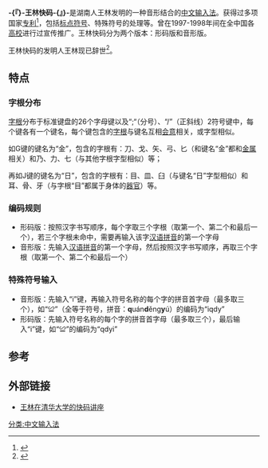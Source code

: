 '''-{『}-王林快码-{』}-'''是湖南人王林发明的一种音形结合的[[中文输入法|中文输入法]]。获得过多项国家[[专利|专利]]<ref>{{Cite web |url=http://www.dzwebs.net/2035.html |title=-{『}-王林快码-{』}-的历史、现状与未来 |accessdate=2013-09-03 |archive-date=2013-10-22 |archive-url=https://web.archive.org/web/20131022131904/http://www.dzwebs.net/2035.html |dead-url=no }}</ref>，包括[[标点符号|标点符号]]、特殊符号的处理等。曾在1997-1998年间在全中国各[[高校|高校]]进行过宣传推广。王林快码分为两个版本：形码版和音形版。

王林快码的发明人王林现已辞世<ref>{{Cite web |url=http://www.hezi.net/He/HeMa/Article/Salute2WangLin.htm |title=王林快码输入法 - 迟到的歉意 |accessdate=2013-09-03 |archive-date=2016-03-05 |archive-url=https://web.archive.org/web/20160305111029/http://www.hezi.net/He/HeMa/Article/Salute2WangLin.htm |dead-url=no }}</ref>。

==特点==
===字根分布===
[[字根|字根]]分布于标准键盘的26个字母键以及“;“（分号）、“/”（正斜线）2符号键中，每个键各有一个键名，每个键包含的[[字根|字根]]与键名互相[[会意|会意]]相关，或字型相似。

如G键的键名为“金”，包含的字根有：刀、戈、矢、弓、匕（和键名“金”都和[[金属|金属]]相关）和乃、力、七（与其他字根字型相似）等；

再如J键的键名为“日”，包含的字根有：目、皿、臼（与键名“日”字型相似）和耳、骨、牙（与字根“目”都属于身体的[[器官|器官]]）等。

===编码规则===

*形码版：按照汉字书写顺序，每个字取三个字根（取第一个、第二个和最后一个），若三个字根未命中，需要再输入该字[[汉语拼音|汉语拼音]]的第一个字母
*音形版：先输入[[汉语拼音|汉语拼音]]的第一个字母，然后按照汉字书写顺序，再取三个字根（取第一个、第二个和最后一个）

===特殊符号输入===
*音形版：先输入“i”键，再输入符号名称的每个字的拼音首字母（最多取三个），如“≌”（全等于符号，拼音：'''q'''uán'''d'''ěng'''y'''ú）的编码为“iqdy”
*形码版：先输入符号名称的每个字的拼音首字母（最多取三个），最后输入“i”键，如“≌”的编码为“qdyi”

== 参考 ==
{{reflist}}

==外部链接==
*[http://v.youku.com/v_show/id_XMjYxNDg2NA==.html 王林在清华大学的快码讲座] {{Wayback|url=http://v.youku.com/v_show/id_XMjYxNDg2NA==.html |date=20160308040012 }}

{{漢語輸入法}}

[[分类:中文输入法|分类:中文输入法]]